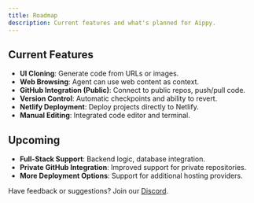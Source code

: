 ```yaml
---
title: Roadmap
description: Current features and what's planned for Aippy.
---
```



## Current Features

- **UI Cloning**: Generate code from URLs or images.
- **Web Browsing**: Agent can use web content as context.
- **GitHub Integration (Public)**: Connect to public repos, push/pull code.
- **Version Control**: Automatic checkpoints and ability to revert.
- **Netlify Deployment**: Deploy projects directly to Netlify.
- **Manual Editing**: Integrated code editor and terminal.

## Upcoming

- **Full-Stack Support**: Backend logic, database integration.
- **Private GitHub Integration**: Improved support for private repositories.
- **More Deployment Options**: Support for additional hosting providers.

Have feedback or suggestions? Join our [Discord](https://discord.gg/G94ZAx6gVq).